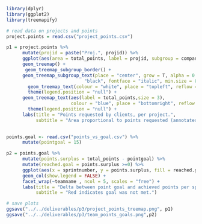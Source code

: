 ```R
library(dplyr)
library(ggplot2)
library(treemapify)
```

```R
# read data on projects and points
project.points = read.csv("project_points.csv")
```

```R
p1 = project.points %>%
      mutate(projid = paste("Proj.", projid)) %>%
      ggplot(aes(area = total_points, label = projid, subgroup = companyname, fill = companyname)) +
      geom_treemap() + 
       geom_treemap_subgroup_border() +
      geom_treemap_subgroup_text(place = "center", grow = T, alpha = 0.5, colour =
                             "black", fontface = "italic", min.size = 0) +
        geom_treemap_text(colour = "white", place = "topleft", reflow = T) +
        theme(legend.position = "null") + 
      geom_treemap_text(aes(label = total_points,size = 3),
                        colour = "blue", place = "bottomright", reflow = T) +
        theme(legend.position = "null") + 
      labs(title = "Points requested by clients, per project.",
           subtitle = "Area proportional to points requested (annotated in bottom right)")
      
```




```R
points.goal <- read.csv("points_vs_goal.csv") %>%
      mutate(pointgoal = 15)

p2 = points.goal %>%
      mutate(points.surplus = total_points - pointgoal) %>%
      mutate(reached.goal = points.surplus >=0) %>%
      ggplot(aes(x = sprintnumber, y = points.surplus, fill = reached.goal)) +
      geom_col(show.legend = FALSE) + 
      facet_wrap(~teamname , ncol = 5, scales = "free") + 
      labs(title = "Delta between point goal and achieved points per sprint",
           subtitle = "Red indicates goal was not met.")
```


```R
# save plots
ggsave("../../deliverables/p3/project_points_treemap.png", p1)
ggsave("../../deliverables/p3/team_points_goals.png",p2)
```

























